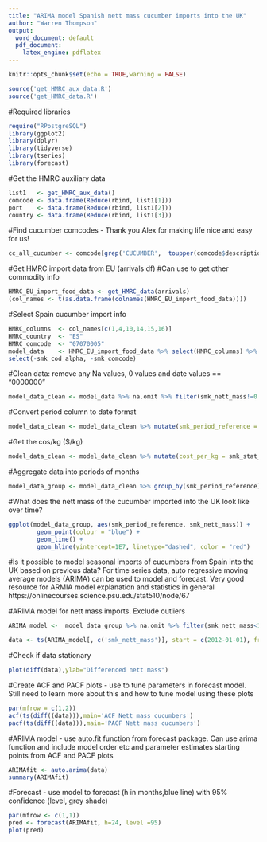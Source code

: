 ```yaml
---
title: "ARIMA model Spanish nett mass cucumber imports into the UK"
author: "Warren Thompson"
output:
  word_document: default
  pdf_document:
    latex_engine: pdflatex
---
```


```r
knitr::opts_chunk$set(echo = TRUE,warning = FALSE)
```

```r
source('get_HMRC_aux_data.R')
source('get_HMRC_data.R')
```

#Required libraries
```r
require("RPostgreSQL")
library(ggplot2)
library(dplyr)
library(tidyverse)
library(tseries)
library(forecast)
```

#Get the HMRC auxiliary data
```r
list1   <- get_HMRC_aux_data()
comcode <- data.frame(Reduce(rbind, list1[1]))
port    <- data.frame(Reduce(rbind, list1[2]))
country <- data.frame(Reduce(rbind, list1[3]))
```

#Find cucumber comcodes - Thank you Alex for making life nice and easy for us! 
```r
cc_all_cucumber <- comcode[grep('CUCUMBER',  toupper(comcode$description)),]
```

#Get HMRC import data from EU (arrivals df)
#Can use to get other commodity info
```r
HMRC_EU_import_food_data <- get_HMRC_data(arrivals) 
(col_names <- t(as.data.frame(colnames(HMRC_EU_import_food_data))))
```

#Select Spain cucumber import info
```r
HMRC_columns  <- col_names[c(1,4,10,14,15,16)]
HMRC_country  <- "ES"
HMRC_comcode  <- "07070005"
model_data    <- HMRC_EU_import_food_data %>% select(HMRC_columns) %>% filter(smk_cod_alpha == HMRC_country & smk_comcode == HMRC_comcode) %>%
select(-smk_cod_alpha, -smk_comcode)
```

#Clean data: remove any Na values, 0 values and date values == "0000000" 
```r
model_data_clean <- model_data %>% na.omit %>% filter(smk_nett_mass!=0 & smk_no_of_consignments != 0 & smk_stat_value != 0) %>% filter(smk_period_reference!="0000000") %>% mutate(abs(smk_nett_mass) & abs(smk_no_of_consignments) & abs(smk_stat_value)) %>% unique()
```

#Convert period column to date format
```r
model_data_clean <- model_data_clean %>% mutate(smk_period_reference = substr(smk_period_reference, 4,7)) %>% mutate(smk_period_reference = paste0(smk_period_reference,"01")) %>% mutate(smk_period_reference = as.Date(smk_period_reference, "%y%m%d"))
```

#Get the cos/kg ($/kg)
```r
model_data_clean <- model_data_clean %>% mutate(cost_per_kg = smk_stat_value / smk_nett_mass)
```

#Aggregate data into periods of months
```r
model_data_group <- model_data_clean %>% group_by(smk_period_reference) %>% summarise(smk_nett_mass = sum(smk_nett_mass), smk_no_of_consignments = sum(smk_no_of_consignments), smk_stat_value = sum(smk_stat_value), cost_per_kg = mean(cost_per_kg))
```

#What does the nett mass of the cucumber imported into the UK look like over time?
```r
ggplot(model_data_group, aes(smk_period_reference, smk_nett_mass)) +
        geom_point(colour = "blue") +
        geom_line() +
        geom_hline(yintercept=1E7, linetype="dashed", color = "red")
```

#Is it possible to model seasonal imports of cucumbers from Spain into the UK based on previous data? For time series data, auto regressive moving average models (ARIMA) can be used to model and forecast. Very good resource for ARMIA model explanation and  statistics in general https://onlinecourses.science.psu.edu/stat510/node/67 

#ARIMA model for nett mass imports. Exclude outliers 
```r
ARIMA_model <-  model_data_group %>% na.omit %>% filter(smk_nett_mass<1E7) %>% mutate(smk_nett_mass=abs(smk_nett_mass)) %>% filter(smk_period_reference > "2009-12-31" & smk_period_reference <"2017-12-31")

data <- ts(ARIMA_model[, c('smk_nett_mass')], start = c(2012-01-01), frequency = 12)
```

#Check if data stationary 
```r
plot(diff(data),ylab="Differenced nett mass")
```

#Create ACF and PACF plots - use to tune parameters in forecast model. Still need to learn more about this and how to tune model using these plots
```r
par(mfrow = c(1,2))
acf(ts(diff((data))),main='ACF Nett mass cucumbers')
pacf(ts(diff((data))),main='PACF Nett mass cucumbers')
```

#ARIMA model - use auto.fit function from forecast package. Can use arima function and include model order etc and parameter estimates starting points from ACF and PACF plots
```r
ARIMAfit <- auto.arima(data)
summary(ARIMAfit)
```

#Forecast - use model to forecast (h in months,blue line) with 95% confidence (level, grey shade) 
```r
par(mfrow <- c(1,1))
pred <- forecast(ARIMAfit, h=24, level =95)
plot(pred)
```


